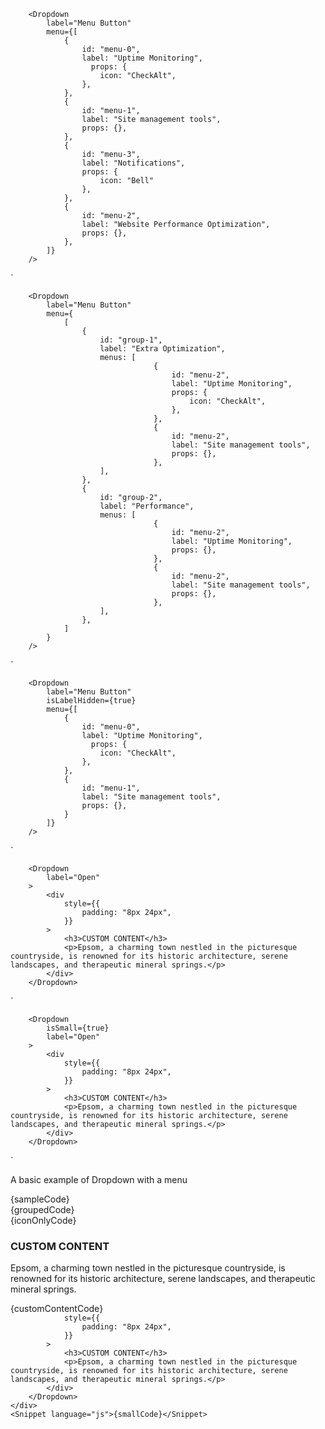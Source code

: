 
        <Dropdown
            label="Menu Button"
            menu={[
                {
                    id: "menu-0",
                    label: "Uptime Monitoring",
                      props: {
                        icon: "CheckAlt",
                    },
                },
                {
                    id: "menu-1",
                    label: "Site management tools",
                    props: {},
                },
                {
                    id: "menu-3",
                    label: "Notifications",
                    props: {
                        icon: "Bell"
                    },
                },
                {
                    id: "menu-2",
                    label: "Website Performance Optimization",
                    props: {},
                },
            ]}
        />
`

        <Dropdown
            label="Menu Button"
            menu={
                [
                    {
                        id: "group-1",
                        label: "Extra Optimization",
                        menus: [
                                    {
                                        id: "menu-2",
                                        label: "Uptime Monitoring",
                                        props: {
                                            icon: "CheckAlt",
                                        },
                                    },
                                    {
                                        id: "menu-2",
                                        label: "Site management tools",
                                        props: {},
                                    },
                        ],
                    },
                    {
                        id: "group-2",
                        label: "Performance",
                        menus: [
                                    {
                                        id: "menu-2",
                                        label: "Uptime Monitoring",
                                        props: {},
                                    },
                                    {
                                        id: "menu-2",
                                        label: "Site management tools",
                                        props: {},
                                    },
                        ],
                    },
                ]
            }
        />
`

        <Dropdown
            label="Menu Button"
            isLabelHidden={true}
            menu={[
                {
                    id: "menu-0",
                    label: "Uptime Monitoring",
                      props: {
                        icon: "CheckAlt",
                    },
                },
                {
                    id: "menu-1",
                    label: "Site management tools",
                    props: {},
                }
            ]}
        />
`

        <Dropdown
            label="Open"
        >
            <div
                style={{
                    padding: "8px 24px",
                }}
            >
                <h3>CUSTOM CONTENT</h3>
                <p>Epsom, a charming town nestled in the picturesque countryside, is renowned for its historic architecture, serene landscapes, and therapeutic mineral springs.</p>
            </div>
        </Dropdown>
`

        <Dropdown
            isSmall={true}
            label="Open"
        >
            <div
                style={{
                    padding: "8px 24px",
                }}
            >
                <h3>CUSTOM CONTENT</h3>
                <p>Epsom, a charming town nestled in the picturesque countryside, is renowned for its historic architecture, serene landscapes, and therapeutic mineral springs.</p>
            </div>
        </Dropdown>
`

<Section contained={true} style={{ paddingTop: 30 }}>
	<p>A basic example of Dropdown with a menu</p>
	<div class="sui-wrap sui-theme--light" style={{marginBottom: "30px"}}>
		<Dropdown
			label="Menu Button"
			menu={[
				{
					id: "menu-0",
					label: "Uptime Monitoring",
      				props: {
						icon: "CheckAlt",
					},
				},
				{
					id: "menu-1",
					label: "Site management tools",
					props: {},
				},
				{
					id: "menu-3",
					label: "Notifications",
					props: {
						icon: "Bell"
					},
				},
				{
					id: "menu-2",
					label: "Website Performance Optimization",
					props: {},
				},
    		]}
    	/>
    </div>
    <Snippet language="js">{sampleCode}</Snippet>

</Section>

<Section title="Grouped menu items" contained={true} style={{ paddingTop: 30 }}>
	<div class="sui-wrap sui-theme--light" style={{marginBottom: "30px"}}>
		<Dropdown
			label="Menu Button"
			menu={
					[
					{
						id: "group-1",
						label: "Extra Optimization",
						menus: [
									{
										id: "menu-2",
										label: "Uptime Monitoring",
										props: {
											icon: "CheckAlt",
										},
									},
									{
										id: "menu-2",
										label: "Site management tools",
										props: {},
									},
						],
					},
					{
						id: "group-2",
						label: "Performance",
						menus: [
									{
										id: "menu-2",
										label: "Uptime Monitoring",
										props: {},
									},
									{
										id: "menu-2",
										label: "Site management tools",
										props: {},
									},
						],
					},
				]
			}
    	/>
    </div>
    <Snippet language="js">{groupedCode}</Snippet>

</Section>

<Section title="Icon Button" contained={true} style={{ paddingTop: 30 }}>
	<div class="sui-wrap sui-theme--light" style={{marginBottom: "30px"}}>
		<Dropdown
			label="Menu Button"
			isLabelHidden={true}
			menu={[
				{
					id: "menu-0",
					label: "Uptime Monitoring",
      				props: {
						icon: "CheckAlt",
					},
				},
				{
					id: "menu-1",
					label: "Site management tools",
					props: {},
				}
    		]}
    	/>
    </div>
    <Snippet language="js">{iconOnlyCode}</Snippet>

</Section>

<Section title="Custom Content" contained={true} style={{ paddingTop: 30 }}>
	<div class="sui-wrap sui-theme--light" style={{marginBottom: "30px"}}>
		<Dropdown
			label="Open"
    	>
			<div
				style={{
					padding: "8px 24px",
				}}
			>
				<h3>CUSTOM CONTENT</h3>
				<p>Epsom, a charming town nestled in the picturesque countryside, is renowned for its historic architecture, serene landscapes, and therapeutic mineral springs.</p>
    		</div>
    	</Dropdown>
    </div>
    <Snippet language="js">{customContentCode}</Snippet>

</Section>

<Section title="Smaller Width" contained={true} style={{ paddingTop: 30 }}>
	<div class="sui-wrap sui-theme--light" style={{marginBottom: "30px"}}>
		<Dropdown
			label="Open"
			isSmall={true}
    	>
			<div

    			style={{
    				padding: "8px 24px",
    			}}
    		>
    			<h3>CUSTOM CONTENT</h3>
    			<p>Epsom, a charming town nestled in the picturesque countryside, is renowned for its historic architecture, serene landscapes, and therapeutic mineral springs.</p>
    		</div>
    	</Dropdown>
    </div>
    <Snippet language="js">{smallCode}</Snippet>

</Section>
